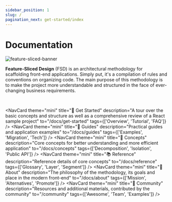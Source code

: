 ```yaml
---
sidebar_position: 1
slug: /
pagination_next: get-started/index
---
```


# Documentation

![feature-sliced-banner](/img/banner.jpg)

**Feature-Sliced Design** (FSD) is an architectural methodology for scaffolding front-end applications. Simply put, it's a compilation of rules and conventions on organizing code. The main purpose of this methodology is to make the project more understandable and structured in the face of ever-changing business requirements.


<NavCard
    theme="primary"
    Icon="🍰"
    title="New to FSD?" 
    description="Learn the basics with quick overview of methodology"
    to="/docs/get-started/overview"
/>

<!-- TODO: move to features/doc-index -->

<br />

<NavCard
    theme="mini"
    title="🚀 Get Started" 
    description="A tour over the basic concepts and structure as well as a comprehensive review of a React sample project"
    to="/docs/get-started"
    tags={['Overview', 'Tutorial', 'FAQ']}
/>
<NavCard
    theme="mini"
    title="🎯 Guides" 
    description="Practical guides and application examples"
    to="/docs/guides"
    tags={['Examples', 'Migration', 'Tech']}
/>
<NavCard
    theme="mini"
    title="🧩 Concepts" 
    description="Core concepts for better understanding and more efficient application"
    to="/docs/concepts"
    tags={['Decomposition', 'Isolation', 'Public API']}
/>
<NavCard
    theme="mini"
    title="📚 Reference" 
    description="Reference details of core concepts"
    to="/docs/reference"
    tags={['Glossary', 'Layer', 'Segment']}
/>
<NavCard
    theme="mini"
    title="🍰 About" 
    description="The philosophy of the methodology, its goals and place in the modern front-end"
    to="/docs/about"
    tags={['Mission', 'Alternatives', 'Promote']}
/>
<NavCard
    theme="mini"
    title="💫 Community" 
    description="Resources and additional materials, contributed by the community"
    to="/community"
    tags={['Awesome', 'Team', 'Examples']}
/>
<NavCard
    theme="mini"
    title="🛠 Examples" 
    description="Projects built with Feature-Sliced Design"
    to="/examples"
/>
